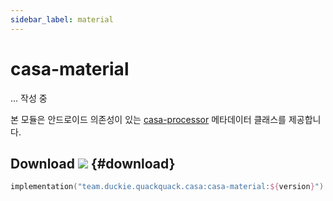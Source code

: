 ```yaml
---
sidebar_label: material
---
```


# casa-material

... 작성 중
 
본 모듈은 안드로이드 의존성이 있는 [casa-processor](processor.mdx) 메타데이터 클래스를 제공합니다.

## Download ![](https://img.shields.io/maven-central/v/team.duckie.quackquack.casa/casa-material?style=flat-square) {#download}

```kotlin
implementation("team.duckie.quackquack.casa:casa-material:${version}")
```
